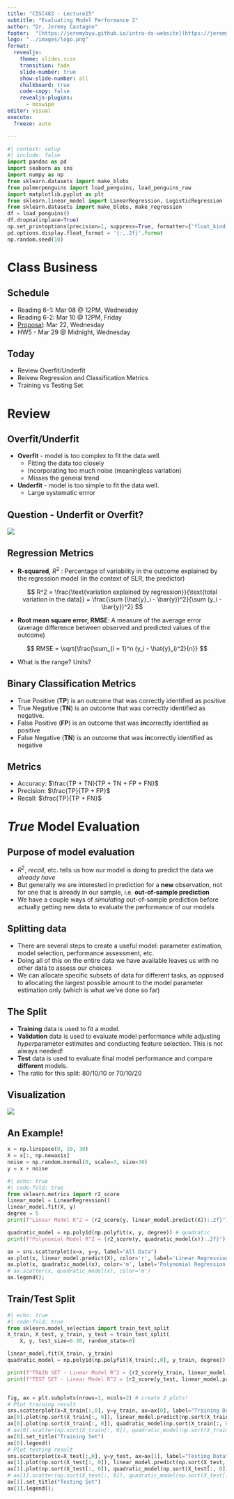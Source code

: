 ```yaml
---
title: "CISC482 - Lecture15"
subtitle: "Evaluating Model Performance 2"
author: "Dr. Jeremy Castagno"
footer:  "[https://jeremybyu.github.io/intro-ds-website](https://jeremybyu.github.io/intro-ds-website/)"
logo: "../images/logo.png"
format: 
  revealjs: 
    theme: slides.scss
    transition: fade
    slide-number: true
    show-slide-number: all 
    chalkboard: true
    code-copy: false
    revealjs-plugins:
      - noswipe
editor: visual
execute:
  freeze: auto

---
```



```python
#| context: setup
#| include: false
import pandas as pd
import seaborn as sns 
import numpy as np
from sklearn.datasets import make_blobs
from palmerpenguins import load_penguins, load_penguins_raw
import matplotlib.pyplot as plt
from sklearn.linear_model import LinearRegression, LogisticRegression
from sklearn.datasets import make_blobs, make_regression
df = load_penguins()
df.dropna(inplace=True)
np.set_printoptions(precision=1, suppress=True, formatter={'float_kind': "{:.1f}".format})
pd.options.display.float_format = '{:,.2f}'.format
np.random.seed(10)
```

# Class Business


## Schedule

- Reading 6-1:  Mar 08 @ 12PM, Wednesday
- Reading 6-2:  Mar 10 @ 12PM, Friday
- [Proposal](#project-proposal): Mar 22, Wednesday
- HW5 - Mar 29 @ Midnight, Wednesday

## Today

- Review Overfit/Underfit
- Reivew Regression and Classification Metrics
- Training vs Testing Set

# Review

## Overfit/Underfit

- **Overfit** - model is too complex to fit the data well.
  - Fitting the data too closely
  - Incorporating too much noise (meaningless variation)
  - Misses the general trend
- **Underfit** - model is too simple to fit the data well.
  - Large systematic errror

## Question - Underfit or Overfit?

![](./lec14_images/overfit_underfit.png){fig-align="center"}

## Regression Metrics {.smaller}

-   **R-squared**, $R^2$ : Percentage of variability in the outcome explained by the regression model (in the context of SLR, the predictor)

    $$
    R^2 = \frac{\text{variation explained by regression}}{\text{total variation in the data}} = \frac{\sum (\hat{y}_i - \bar{y})^2}{\sum (y_i - \bar{y})^2}
    $$

-   **Root mean square error, RMSE**: A measure of the average error (average difference between observed and predicted values of the outcome)

$$
RMSE = \sqrt{\frac{\sum_{i = 1}^n (y_i - \hat{y}_i)^2}{n}}
$$

- What is the range? Units?

## Binary Classification Metrics

* True Positive (**TP**) is an outcome that was correctly identified as positive 
* True Negative (**TN**) is an outcome that was correctly identified as negative.
* False Positive (**FP**) is an outcome that was **in**correctly identified as positive 
* False Negative (**TN**) is an outcome that was **in**correctly identified as negative

## Metrics

- Accuracy: $\frac{TP + TN}{TP + TN + FP + FN}$
- Precision: $\frac{TP}{TP + FP}$
- Recall: $\frac{TP}{TP + FN}$


# *True* Model Evaluation

## Purpose of model evaluation

-   $R^2$, $recall$, etc. tells us how our model is doing to predict the data we *already have*
-   But generally we are interested in prediction for a **new** observation, not for one that is already in our sample, i.e. **out-of-sample prediction**
-   We have a couple ways of *simulating* out-of-sample prediction before actually getting new data to evaluate the performance of our models

## Splitting data

-   There are several steps to create a useful model: parameter estimation, model selection, performance assessment, etc.
-   Doing all of this on the entire data we have available leaves us with no other data to assess our choices
-   We can allocate specific subsets of data for different tasks, as opposed to allocating the largest possible amount to the model parameter estimation only (which is what we've done so far)

## The Split

- **Training** data is used to fit a model.
- **Validation** data is used to evaluate model performance while adjusting *hyper*parameter estimates and conducting feature selection. This is not always needed!
- **Test** data is used to evaluate final model performance and compare **different** models.
- The ratio for this split: 80/10/10 or 70/10/20

## Visualization

![](./lec15_images/train_valid_test.png){fig-align="center"}

## An Example!

```python
x = np.linspace(0, 10, 30)
X = x[:, np.newaxis]
noise = np.random.normal(0, scale=3, size=30)
y = x + noise
```

```python
#| echo: true
#| code-fold: true
from sklearn.metrics import r2_score
linear_model = LinearRegression()
linear_model.fit(X, y)
degree = 5
print(f"Linear Model R^2 = {r2_score(y, linear_model.predict(X)):.2f}")

quadratic_model = np.poly1d(np.polyfit(x, y, degree)) # quadratic
print(f"Polynomial Model R^2 = {r2_score(y, quadratic_model(x)):.2f}")

ax = sns.scatterplot(x=x, y=y, label="All Data")
ax.plot(x, linear_model.predict(X), color='r', label='Linear Regression')
ax.plot(x, quadratic_model(x), color='m', label='Polynomial Regression')
# ax.scatter(x, quadratic_model(x), color='m')
ax.legend();
```

## Train/Test Split

```python
#| echo: true
#| code-fold: true
from sklearn.model_selection import train_test_split
X_train, X_test, y_train, y_test = train_test_split(
    X, y, test_size=0.30, random_state=0)

linear_model.fit(X_train, y_train)
quadratic_model = np.poly1d(np.polyfit(X_train[:,0], y_train, degree)) # quadratic

print(f"TRAIN SET - Linear Model R^2 = {r2_score(y_train, linear_model.predict(X_train)):.2f}; Polynomial Model R^2 = {r2_score(y_train, quadratic_model(X_train[:,0])):.2f}")
print(f"TEST SET - Linear Model R^2 = {r2_score(y_test, linear_model.predict(X_test)):.2f}; Polynomial Model R^2 = {r2_score(y_test, quadratic_model(X_test[:,0])):.2f}")


fig, ax = plt.subplots(nrows=1, ncols=2) # create 2 plots!
# Plot training result
sns.scatterplot(x=X_train[:,0], y=y_train, ax=ax[0], label="Training Data")
ax[0].plot(np.sort(X_train[:, 0]), linear_model.predict(np.sort(X_train, axis=0)), color='r', label='Linear Regression')
ax[0].plot(np.sort(X_train[:, 0]), quadratic_model(np.sort(X_train[:, 0])), color='m', label='Polynomial Regression');
# ax[0].scatter(np.sort(X_train[:, 0]), quadratic_model(np.sort(X_train[:, 0])), color='m');
ax[0].set_title("Training Set")
ax[0].legend()
# Plot testing result
sns.scatterplot(x=X_test[:,0], y=y_test, ax=ax[1], label="Testing Data")
ax[1].plot(np.sort(X_test[:, 0]), linear_model.predict(np.sort(X_test, axis=0)), color='r', label='Linear Regression')
ax[1].plot(np.sort(X_test[:, 0]), quadratic_model(np.sort(X_test[:, 0])), color='m', label='Polynomial Regression');
# ax[1].scatter(np.sort(X_test[:, 0]), quadratic_model(np.sort(X_test[:, 0])), color='m');
ax[1].set_title("Testing Set")
ax[1].legend();
```



